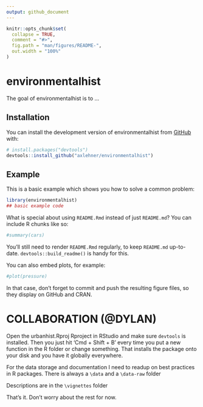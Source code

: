 ```yaml
---
output: github_document
---
```


<!-- README.md is generated from README.Rmd. Please edit that file -->

```r
knitr::opts_chunk$set(
  collapse = TRUE,
  comment = "#>",
  fig.path = "man/figures/README-",
  out.width = "100%"
)
```

# environmentalhist

<!-- badges: start -->
<!-- badges: end -->

The goal of environmentalhist is to ...

## Installation

You can install the development version of environmentalhist from [GitHub](https://github.com/) with:

``` r
# install.packages("devtools")
devtools::install_github("axlehner/environmentalhist")
```

## Example

This is a basic example which shows you how to solve a common problem:

```r
library(environmentalhist)
## basic example code
```

What is special about using `README.Rmd` instead of just `README.md`? You can include R chunks like so:

```r
#summary(cars)
```

You'll still need to render `README.Rmd` regularly, to keep `README.md` up-to-date. `devtools::build_readme()` is handy for this.

You can also embed plots, for example:

```r
#plot(pressure)
```

In that case, don't forget to commit and push the resulting figure files, so they display on GitHub and CRAN.

# COLLABORATION (@DYLAN)

Open the urbanhist.Rproj Rproject in RStudio and make sure `devtools` is installed. Then you just hit 'Cmd + Shift + B' every time you put a new function in the R folder or change something. That installs the package onto your disk and you have it globally everywhere.

For the data storage and documentation I need to readup on best practices in R packages. There is always a `\data` and a `\data-raw` folder

Descriptions are in the `\vignettes` folder

That's it. Don't worry about the rest for now.
